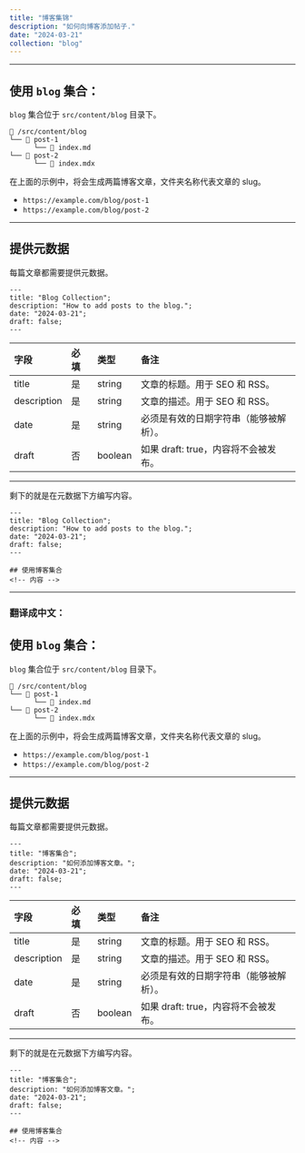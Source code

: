 ```yaml
---
title: "博客集锦"
description: "如何向博客添加帖子."
date: "2024-03-21"
collection: "blog"
---
```


---

## 使用 `blog` 集合：

`blog` 集合位于 `src/content/blog` 目录下。

```
📁 /src/content/blog
└── 📁 post-1
      └── 📄 index.md
└── 📁 post-2
      └── 📄 index.mdx
```

在上面的示例中，将会生成两篇博客文章，文件夹名称代表文章的 slug。

- `https://example.com/blog/post-1`
- `https://example.com/blog/post-2`

---

## 提供元数据

每篇文章都需要提供元数据。

```astro
---
title: "Blog Collection";
description: "How to add posts to the blog.";
date: "2024-03-21";
draft: false;
---
```

| 字段         | 必填 | 类型     | 备注                                             |
| :----------- | :--- | :------- | :----------------------------------------------- |
| title        | 是   | string   | 文章的标题。用于 SEO 和 RSS。                    |
| description  | 是   | string   | 文章的描述。用于 SEO 和 RSS。                    |
| date         | 是   | string   | 必须是有效的日期字符串（能够被解析）。           |
| draft        | 否   | boolean  | 如果 draft: true，内容将不会被发布。             |

---

剩下的就是在元数据下方编写内容。

```astro
---
title: "Blog Collection";
description: "How to add posts to the blog.";
date: "2024-03-21";
draft: false;
---

## 使用博客集合
<!-- 内容 -->
```

---

### 翻译成中文：

## 使用 `blog` 集合：

`blog` 集合位于 `src/content/blog` 目录下。

```
📁 /src/content/blog
└── 📁 post-1
      └── 📄 index.md
└── 📁 post-2
      └── 📄 index.mdx
```

在上面的示例中，将会生成两篇博客文章，文件夹名称代表文章的 slug。

- `https://example.com/blog/post-1`
- `https://example.com/blog/post-2`

---

## 提供元数据

每篇文章都需要提供元数据。

```astro
---
title: "博客集合";
description: "如何添加博客文章。";
date: "2024-03-21";
draft: false;
---
```

| 字段         | 必填 | 类型     | 备注                                             |
| :----------- | :--- | :------- | :----------------------------------------------- |
| title        | 是   | string   | 文章的标题。用于 SEO 和 RSS。                    |
| description  | 是   | string   | 文章的描述。用于 SEO 和 RSS。                    |
| date         | 是   | string   | 必须是有效的日期字符串（能够被解析）。           |
| draft        | 否   | boolean  | 如果 draft: true，内容将不会被发布。             |

---

剩下的就是在元数据下方编写内容。

```astro
---
title: "博客集合";
description: "如何添加博客文章。";
date: "2024-03-21";
draft: false;
---

## 使用博客集合
<!-- 内容 -->
```